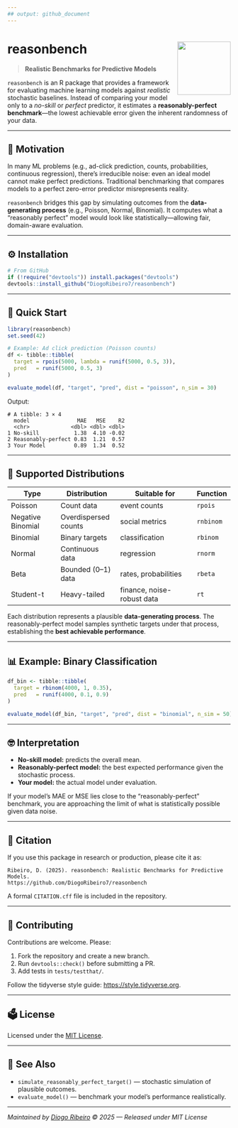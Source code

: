 ```yaml
---
## output: github_document
---
```


# reasonbench <img src="man/figures/logo.png" align="right" width="120"/>

> **Realistic Benchmarks for Predictive Models**

`reasonbench` is an R package that provides a framework for evaluating machine learning models against *realistic* stochastic baselines.
Instead of comparing your model only to a *no-skill* or *perfect* predictor, it estimates a **reasonably-perfect benchmark**—the lowest achievable error given the inherent randomness of your data.

---

## 🧭 Motivation

In many ML problems (e.g., ad-click prediction, counts, probabilities, continuous regression), there’s irreducible noise:
even an ideal model cannot make perfect predictions.
Traditional benchmarking that compares models to a perfect zero-error predictor misrepresents reality.

`reasonbench` bridges this gap by simulating outcomes from the **data-generating process** (e.g., Poisson, Normal, Binomial).
It computes what a “reasonably perfect” model would look like statistically—allowing fair, domain-aware evaluation.

---

## ⚙️ Installation

```r
# From GitHub
if (!require("devtools")) install.packages("devtools")
devtools::install_github("DiogoRibeiro7/reasonbench")
```

---

## 🚀 Quick Start

```r
library(reasonbench)
set.seed(42)

# Example: Ad click prediction (Poisson counts)
df <- tibble::tibble(
  target = rpois(5000, lambda = runif(5000, 0.5, 3)),
  pred   = runif(5000, 0.5, 3)
)

evaluate_model(df, "target", "pred", dist = "poisson", n_sim = 30)
```

Output:

```
# A tibble: 3 × 4
  model               MAE   MSE    R2
  <chr>             <dbl> <dbl> <dbl>
1 No-skill           1.38  4.10 -0.02
2 Reasonably-perfect 0.83  1.21  0.57
3 Your Model         0.89  1.34  0.52
```

---

## 🧩 Supported Distributions

| Type              | Distribution         | Suitable for               | Function  |
| ----------------- | -------------------- | -------------------------- | --------- |
| Poisson           | Count data           | event counts               | `rpois`   |
| Negative Binomial | Overdispersed counts | social metrics             | `rnbinom` |
| Binomial          | Binary targets       | classification             | `rbinom`  |
| Normal            | Continuous data      | regression                 | `rnorm`   |
| Beta              | Bounded (0–1) data   | rates, probabilities       | `rbeta`   |
| Student-t         | Heavy-tailed         | finance, noise-robust data | `rt`      |

Each distribution represents a plausible **data-generating process**.
The reasonably-perfect model samples synthetic targets under that process, establishing the **best achievable performance**.

---

## 📊 Example: Binary Classification

```r
df_bin <- tibble::tibble(
  target = rbinom(4000, 1, 0.35),
  pred   = runif(4000, 0.1, 0.9)
)

evaluate_model(df_bin, "target", "pred", dist = "binomial", n_sim = 50)
```

---

## 🤓 Interpretation

* **No-skill model:** predicts the overall mean.
* **Reasonably-perfect model:** the best expected performance given the stochastic process.
* **Your model:** the actual model under evaluation.

If your model’s MAE or MSE lies close to the “reasonably-perfect” benchmark,
you are approaching the limit of what is statistically possible given data noise.

---

## 📄 Citation

If you use this package in research or production, please cite it as:

```text
Ribeiro, D. (2025). reasonbench: Realistic Benchmarks for Predictive Models.
https://github.com/DiogoRibeiro7/reasonbench
```

A formal `CITATION.cff` file is included in the repository.

---

## 🤝 Contributing

Contributions are welcome.
Please:

1. Fork the repository and create a new branch.
2. Run `devtools::check()` before submitting a PR.
3. Add tests in `tests/testthat/`.

Follow the tidyverse style guide: [https://style.tidyverse.org](https://style.tidyverse.org).

---

## 🗳 License

Licensed under the [MIT License](LICENSE).

---

## 🧩 See Also

* `simulate_reasonably_perfect_target()` — stochastic simulation of plausible outcomes.
* `evaluate_model()` — benchmark your model’s performance realistically.

---

*Maintained by [Diogo Ribeiro](https://diogoribeiro7.github.io/)*
*© 2025 — Released under MIT License*
